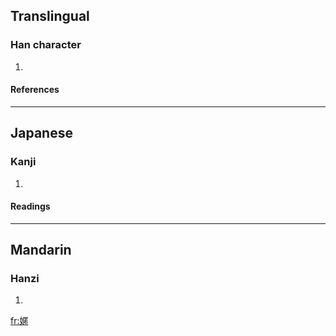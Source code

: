 ==Translingual==
===Han character===
{{Han char|rn=38|rad=女|as=11|sn=14|four=4141<sub>6</sub>|canj=女尸廿口 (VSTR)}}
# {{defn|Han|sort=女11}}
====References====
{{Han ref|kx=0269.340|dkj=06652|dj=0537.230|hdz=21070.100|uh=5ADF|ud=23263|bh=E17C|bd=57724}}
----
==Japanese==
===Kanji===
{{ja-kanji|grade=|rs=女11}}
# {{defn|Japanese}} 
====Readings====
{{ja-readings|on=[[じゆく]] (jiyuku), [[にき]] (niki)|kun=[[みだら]] (midara)}}
----
==Mandarin==
===Hanzi===
{{cmn-hanzi|pin=[[nì]] ([[ni4]])|wg=ni<sup>4</sup>}}
# {{defn|Mandarin}}

[[fr:嫟]]